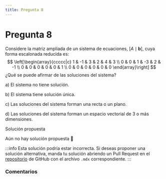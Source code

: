 ```yaml
---
title: Pregunta 8
---
```



# Pregunta 8

Considere la matriz ampliada de un sistema de ecuaciones, $[A \mid \boldsymbol{b}]$, cuya forma escalonada reducida es:
$$
\left[\begin{array}{ccccc|c}
1 & -1 & 3 & 2 & 4 & 3 \\
0 & 0 & 1 & -3 & 2 & -1 \\
0 & 0 & 0 & 0 & 0 & 1 \\
0 & 0 & 0 & 0 & 0 & 0
\end{array}\right]
$$
¿Qué se puede afirmar de las soluciones del sistema?

a) El sistema no tiene solución.

b) El sistema tiene solución única.

c) Las soluciones del sistema forman una recta o un plano.

d) Las soluciones del sistema forman un espacio vectorial de 3 o más dimensiones.

<MDXDetails>
<summary>Solución propuesta</summary>

Aún no hay solución propuesta 🥲

:::info
Esta solución podría estar incorrecta. Si deseas proponer una solución alternativa, manda tu solución abriendo
un Pull Request en el [repositorio](https://github.com/crow-rojas/apuntes-fundamentals/pulls) de GitHub con el archivo
`.mdx` correspondiente.
:::

</MDXDetails>

### Comentarios

<Disqus
  url="https://crow-rojas.github.io/apuntes-fundamentals/docs/mathematics/linear-algebra/exercises/2024-2/p08"
  identifier="docs/mathematics/linear-algebra/exercises/2024-2/p08"
  title="2024-2 Álgebra Lineal - Pregunta 08"
/>
